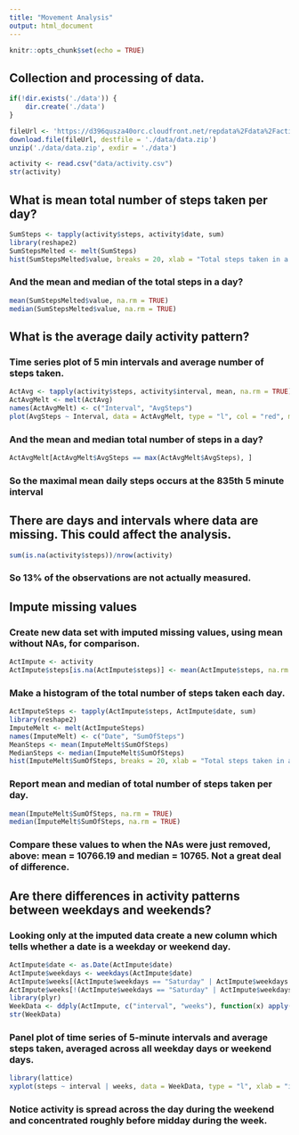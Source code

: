 ```yaml
---
title: "Movement Analysis"
output: html_document
---
```


```r
knitr::opts_chunk$set(echo = TRUE)
```

## Collection and processing of data. 
```r
if(!dir.exists('./data')) {
    dir.create('./data')
}

fileUrl <- 'https://d396qusza40orc.cloudfront.net/repdata%2Fdata%2Factivity.zip'
download.file(fileUrl, destfile = './data/data.zip')
unzip('./data/data.zip', exdir = './data')

activity <- read.csv("data/activity.csv")
str(activity)
```

## What is mean total number of steps taken per day?
```r
SumSteps <- tapply(activity$steps, activity$date, sum)
library(reshape2)
SumStepsMelted <- melt(SumSteps)
hist(SumStepsMelted$value, breaks = 20, xlab = "Total steps taken in a day", main = "", col = "orange")
```

### And the mean and median of the total steps in a day?
```r
mean(SumStepsMelted$value, na.rm = TRUE)
median(SumStepsMelted$value, na.rm = TRUE)
```

## What is the average daily activity pattern?
### Time series plot of 5 min intervals and average number of steps taken. 
```r
ActAvg <- tapply(activity$steps, activity$interval, mean, na.rm = TRUE)
ActAvgMelt <- melt(ActAvg)
names(ActAvgMelt) <- c("Interval", "AvgSteps")
plot(AvgSteps ~ Interval, data = ActAvgMelt, type = "l", col = "red", main = "Averge daily steps", xlab = "5 min interval")
```

### And the mean and median total number of steps in a day? 
```r
ActAvgMelt[ActAvgMelt$AvgSteps == max(ActAvgMelt$AvgSteps), ]
```
### So the maximal mean daily steps occurs at the 835th 5 minute interval


## There are days and intervals where data are missing. This could affect the analysis. 
```r
sum(is.na(activity$steps))/nrow(activity)
```
### So 13% of the observations are not actually measured. 

## Impute missing values
### Create new data set with imputed missing values, using mean without NAs, for comparison. 
```r
ActImpute <- activity
ActImpute$steps[is.na(ActImpute$steps)] <- mean(ActImpute$steps, na.rm = TRUE)
```
### Make a histogram of the total number of steps taken each day.
```r
ActImputeSteps <- tapply(ActImpute$steps, ActImpute$date, sum)
library(reshape2)
ImputeMelt <- melt(ActImputeSteps)
names(ImputeMelt) <- c("Date", "SumOfSteps")
MeanSteps <- mean(ImputeMelt$SumOfSteps)
MedianSteps <- median(ImputeMelt$SumOfSteps)
hist(ImputeMelt$SumOfSteps, breaks = 20, xlab = "Total steps taken in a day", main = "", col = "red")
```


### Report mean and median of total number of steps taken per day.
```r
mean(ImputeMelt$SumOfSteps, na.rm = TRUE)
median(ImputeMelt$SumOfSteps, na.rm = TRUE)
```

### Compare these values to when the NAs were just removed, above: mean = 10766.19 and median = 10765. Not a great deal of difference. 

## Are there differences in activity patterns between weekdays and weekends? 
### Looking only at the imputed data create a new column which tells whether a date is a weekday or weekend day.
```r
ActImpute$date <- as.Date(ActImpute$date)
ActImpute$weekdays <- weekdays(ActImpute$date)
ActImpute$weeks[(ActImpute$weekdays == "Saturday" | ActImpute$weekdays == "Sunday")] <- "weekend"
ActImpute$weeks[!(ActImpute$weekdays == "Saturday" | ActImpute$weekdays == "Sunday")] <- "weekdays"
library(plyr)
WeekData <- ddply(ActImpute, c("interval", "weeks"), function(x) apply(x[1], 2, mean))
str(WeekData)
```
### Panel plot of time series of 5-minute intervals and average steps taken, averaged across all weekday days or weekend days.
```r
library(lattice)
xyplot(steps ~ interval | weeks, data = WeekData, type = "l", xlab = "interval", ylab = "steps", layout = c(1, 2))
```


### Notice activity is spread across the day during the weekend and concentrated roughly before midday during the week. 
